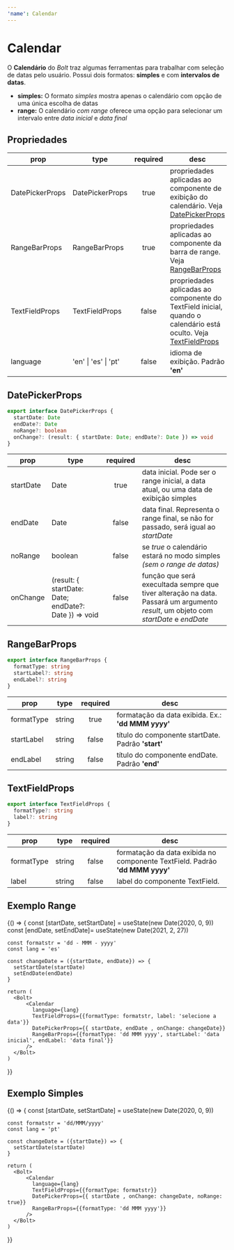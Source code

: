 ```yaml
---
'name': Calendar
---
```




# Calendar

O **Calendário** do _Bolt_ traz algumas ferramentas para trabalhar com seleção de datas pelo usuário. Possui dois formatos: **simples** e com **intervalos de datas**.

- **simples:** O formato _simples_ mostra apenas o calendário com opção de uma única escolha de datas
- **range:** O calendário _com range_ oferece uma opção para selecionar um intervalo entre _data inicial_ e _data final_

## Propriedades

| **prop**        | **type**             | **required** | **desc**                                                                                                                           |
| --------------- | -------------------- | :----------: | ---------------------------------------------------------------------------------------------------------------------------------- |
| DatePickerProps | DatePickerProps      |     true     | propriedades aplicadas ao componente de exibição do calendário. Veja [DatePickerProps](#datepickerprops)                           |
| RangeBarProps   | RangeBarProps        |     true     | propriedades aplicadas ao componente da barra de range. Veja [RangeBarProps](#rangebarprops)                                       |
| TextFieldProps  | TextFieldProps       |    false     | propriedades aplicadas ao componente do TextField inicial, quando o calendário está oculto. Veja [TextFieldProps](#textfieldprops) |
| language        | 'en' \| 'es' \| 'pt' |    false     | idioma de exibição. Padrão **'en'**                                                                                                |

## DatePickerProps

```typescript
export interface DatePickerProps {
  startDate: Date
  endDate?: Date
  noRange?: boolean
  onChange?: (result: { startDate: Date; endDate?: Date }) => void
}
```

| **prop**  | **type**                                              | **required** | **desc**                                                                                                                            |
| --------- | ----------------------------------------------------- | :----------: | ----------------------------------------------------------------------------------------------------------------------------------- |
| startDate | Date                                                  |     true     | data inicial. Pode ser o range inicial, a data atual, ou uma data de exibição simples                                               |
| endDate   | Date                                                  |    false     | data final. Representa o range final, se não for passado, será igual ao _startDate_                                                 |
| noRange   | boolean                                               |    false     | se _true_ o calendário estará no modo simples _(sem o range de datas)_                                                              |
| onChange  | (result: { startDate: Date; endDate?: Date }) => void |    false     | função que será execultada sempre que tiver alteração na data. Passará um argumento _result_, um objeto com _startDate_ e _endDate_ |

## RangeBarProps

```typescript
export interface RangeBarProps {
  formatType: string
  startLabel?: string
  endLabel?: string
}
```

| **prop**   | **type** | **required** | **desc**                                           |
| ---------- | -------- | :----------: | -------------------------------------------------- |
| formatType | string   |     true     | formatação da data exibida. Ex.: **'dd MMM yyyy'** |
| startLabel | string   |    false     | título do componente startDate. Padrão **'start'** |
| endLabel   | string   |    false     | título do componente endDate. Padrão **'end'**     |

## TextFieldProps

```typescript
export interface TextFieldProps {
  formatType?: string
  label?: string
}
```

| **prop**   | **type** | **required** | **desc**                                                                     |
| ---------- | -------- | :----------: | ---------------------------------------------------------------------------- |
| formatType | string   |    false     | formatação da data exibida no componente TextField. Padrão **'dd MMM yyyy'** |
| label      | string   |    false     | label do componente TextField.                                               |

## Exemplo Range

<Playground>
  {() => {
    const [startDate, setStartDate] = useState(new Date(2020, 0, 9))
    const [endDate, setEndDate]= useState(new Date(2021, 2, 27))
    
    const formatstr = 'dd - MMM - yyyy'
    const lang = 'es'

    const changeDate = ({startDate, endDate}) => {
      setStartDate(startDate)
      setEndDate(endDate)
    }

    return (
      <Bolt>
          <Calendar
            language={lang}
            TextFieldProps={{formatType: formatstr, label: 'selecione a data'}}
            DatePickerProps={{ startDate, endDate , onChange: changeDate}}
            RangeBarProps={{formatType: 'dd MMM yyyy', startLabel: 'data inicial', endLabel: 'data final'}}
          />
      </Bolt>
    )

}}

</Playground>

## Exemplo Simples

<Playground>
  {() => {
    const [startDate, setStartDate] = useState(new Date(2020, 0, 9))
    
    const formatstr = 'dd/MMM/yyyy'
    const lang = 'pt'

    const changeDate = ({startDate}) => {
      setStartDate(startDate)
    }

    return (
      <Bolt>
          <Calendar
            language={lang}
            TextFieldProps={{formatType: formatstr}}
            DatePickerProps={{ startDate , onChange: changeDate, noRange: true}}
            RangeBarProps={{formatType: 'dd MMM yyyy'}}
          />
      </Bolt>
    )

}}

</Playground>
